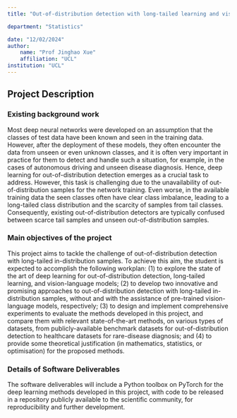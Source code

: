 ```yaml
---
title: "Out-of-distribution detection with long-tailed learning and vision-language models"

department: "Statistics"

date: "12/02/2024"
author:
    name: "Prof Jinghao Xue"
    affiliation: "UCL"
institution: "UCL"
---
```


## Project Description

### Existing background work

Most deep neural networks were developed on an assumption that the classes of test data have been known and seen in the training data. However, after the deployment of these models, they often encounter the data from unseen or even unknown classes, and it is often very important in practice for them to detect and handle such a situation, for example, in the cases of autonomous driving and unseen disease diagnosis. Hence, deep learning for out-of-distribution detection emerges as a crucial task to address. However, this task is challenging due to the unavailability of out-of-distribution samples for the network training. Even worse, in the available training data the seen classes often have clear class imbalance, leading to a long-tailed class distribution and the scarcity of samples from tail classes. Consequently, existing out-of-distribution detectors are typically confused between scarce tail samples and unseen out-of-distribution samples.

### Main objectives of the project

This project aims to tackle the challenge of out-of-distribution detection with long-tailed in-distribution samples. To achieve this aim, the student is expected to accomplish the following workplan: (1) to explore the state of the art of deep learning for out-of-distribution detection, long-tailed learning, and vision-language models; (2) to develop two innovative and promising approaches to out-of-distribution detection with long-tailed in-distribution samples, without and with the assistance of pre-trained vision-language models, respectively; (3) to design and implement comprehensive experiments to evaluate the methods developed in this project, and compare them with relevant state-of-the-art methods, on various types of datasets, from publicly-available benchmark datasets for out-of-distribution detection to healthcare datasets for rare-disease diagnosis; and (4) to provide some theoretical justification (in mathematics, statistics, or optimisation) for the proposed methods.

### Details of Software Deliverables

The software deliverables will include a Python toolbox on PyTorch for the deep learning methods developed in this project, with code to be released in a repository publicly available to the scientific community, for reproducibility and further development.
